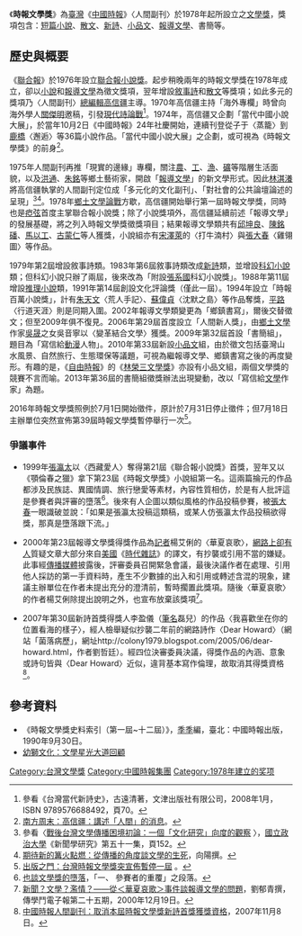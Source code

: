 {{Refimprove|time=2022-06-23T07:30:04+00:00}}
{{华文文学奖}}
《'''時報文學獎'''》為[[臺灣|臺灣]]《[[中國時報|中國時報]]》〈人間副刊〉於1978年起所設立之[[文學獎|文學獎]]，獎項包含：[[短篇小說|短篇小說]]、[[散文|散文]]、[[新詩|新詩]]、[[小品文|小品文]]、[[報導文學|報導文學]]、書簡等。

== 歷史與概要 ==
《[[聯合報|聯合報]]》於1976年設立[[聯合報小說獎|聯合報小說獎]]。起步稍晚兩年的時報文學獎在1978年成立，卻以[[小說|小說]]和[[报告文学|報導文學]]為徵文獎項，翌年增設[[新詩|敘事詩]]和[[散文|散文]]等獎項；如此多元的獎項乃〈人間副刊〉[[總編輯|總編輯]][[高信疆|高信疆]]主導。1970年高信疆主持「海外專欄」時曾向海外學人[[關傑明|關傑明]]邀稿，引發[[現代詩論戰|現代詩論戰]]<ref>參看《台灣當代新詩史》，古遠清著，文津出版社有限公司，2008年1月，ISBN 9789576688492，頁70。</ref>。1974年，高信疆又企劃「當代中國小說大展」，於當年10月2日《中國時報》24年社慶開始，連續刊登從子于〈蒸籠〉到[[吳訥孫|鹿橋]]〈邂逅〉等36篇小說作品。「當代中國小說大展」之企劃，或可視為《時報文學獎》的前身<ref>[http://leeao.com.cn/studyleo/gaoxinjiang.htm 南方周末：高信疆：講述「人間」的消息]。</ref>。

1975年人間副刊再推「現實的邊緣」專欄，關注[[農民|農]]、[[工人|工]]、[[漁民|漁]]、[[采矿业#采矿人员|礦]]等階層生活面貌，以及[[洪通|洪通]]、[[朱銘_(1938年)|朱銘]]等鄉土藝術家，開啟「[[报告文学|報導文學]]」的新文學形式。因此[[向陽_(詩人)|林淇瀁]]將高信疆執掌的人間副刊定位成「多元化的文化副刊」、「對社會的公共論壇論述的呈現」<ref>參看〈[http://mcr.nccu.edu.tw/word/8234132013.pdf 戰後台灣文學傳播困境初論：一個「文化研究」向度的觀察] {{Wayback|url=http://mcr.nccu.edu.tw/word/8234132013.pdf |date=20160921015558 }}〉，[[國立政治大學|國立政治大學]]《新聞學研究》第五十一集，頁152。</ref><ref>[http://tns.ndhu.edu.tw/~xiangyang/crib_14.htm 期待新的篝火點燃：從傳播的角度談文學的生死]，向陽撰。</ref>。1978年[[台灣鄉土文學論戰|鄉土文學論戰]]方歇，高信疆開始舉行第一屆時報文學獎，同時也是[[瘂弦|瘂弦]]首度主掌聯合報小說獎；除了小說獎項外，高信疆延續前述「報導文學」的發展基礎，將之列入時報文學獎徵獎項目；結果報導文學類共有[[邱坤良|邱坤良]]、[[陳銘磻|陳銘磻]]、[[馬以工|馬以工]]、[[古蒙仁|古蒙仁]]等人獲獎，小說組亦有[[宋澤萊|宋澤萊]]的〈打牛湳村〉與[[張大春|張大春]]〈雞翎圖〉等作品。

1979年第2屆增設敘事詩類。1983年第6屆敘事詩類改成[[新詩|新詩]]類，並增設[[科幻小說|科幻小說]]類；但科幻小說只辦了兩屆，後來改為「附設[[張系國|張系國]]科幻小說獎」。1988年第11屆增設[[推理小說|推理小說]]類，1991年第14屆創設文化評論獎（僅此一屆）。1994年設立「時報百萬小說獎」，計有[[朱天文|朱天文]]〈荒人手記〉、[[蘇偉貞|蘇偉貞]]〈沈默之島〉等作品奪獎，[[平路|平路]]〈行道天涯〉則是同期入圍。2002年報導文學類變更為「鄉鎮書寫」，爾後交替徵文；但至2009年俱不復見。2006年第29屆首度設立「人間新人獎」，由[[鄉土文學|鄉土文學]]作家[[吳晟|吳晟]]之女吳音寧以〈變革結合文學〉獲獎。2009年第32屆首設「書簡組」，題目為「寫信給[[動漫|動漫]]人物」。2010年第33屆新設[[小品文|小品文]]組，由於徵文包括臺灣山水風景、自然旅行、生態環保等議題，可視為繼報導文學、鄉鎮書寫之後的再度變形。有趣的是，《[[自由時報|自由時報]]》的《[[林榮三文學獎|林榮三文學獎]]》亦設有小品文組，兩個文學獎的競賽不言而喻。2013年第36屆的書簡組徵獎辦法出現變動，改以「寫信給[[文學|文學]]作家」為題。

2016年時報文學獎照例於7月1日開始徵件，原計於7月31日停止徵件；但7月18日主辦單位突然宣佈第39屆時報文學獎暫停舉行一次<ref>[http://www.publishing.com.hk/pubnews/newsdetail.asp?newsid=20160725002 出版之門：台灣時報文學獎突宣佈暫停一屆] {{Wayback|url=http://www.publishing.com.hk/pubnews/newsdetail.asp?newsid=20160725002 |date=20170313130619 }}。</ref>。

=== 爭議事件 ===
* 1999年[[張瀛太|張瀛太]]以〈西藏愛人〉奪得第21屆《聯合報小說獎》首獎，翌年又以《顎倫春之獵》拿下第23屆《時報文學獎》小說組第一名。這兩篇掄元的作品都涉及民族誌、異國情調、旅行戀愛等素材，內容性質相仿，於是有人批評這是參賽者與評審的墮落<ref>[http://www.ylib.com/class/topic/show1.asp?Object=gossip&No=3031 也談文學獎的墮落]，「一、 參賽者的重覆」之段落。</ref>。後來有人企圖以類似風格的作品投稿參賽，被[[張大春|張大春]]一眼識破並說：「如果是張瀛太投稿這類稿，或某人仿張瀛太作品投稿欲得獎，那真是墮落跟下流。」

* 2000年第23屆報導文學獎得獎作品為[[記者|記者]]楊艾俐的〈華夏哀歌〉，[[网民|網路上卻有人]]質疑文章大部分來自[[美國|美國]]《[[時代_(雜誌)|時代雜誌]]》的譯文，有抄襲或引用不當的嫌疑。此事經[[傳播媒體|傳播媒體]]披露後，評審委員召開緊急會議，最後決議作者在處理、引用他人採訪的第一手資料時，產生不少數據的出入和引用或轉述含混的現象，建議主辦單位在作者未提出充分的澄清前，暫時擱置此獎項。隨後〈華夏哀歌〉的作者楊艾俐除提出說明之外，也宣布放棄該獎項<ref>[http://twmedia.org/scstw/?p=134 新聞？文學？濫情？——從＜華夏哀歌＞事件談報導文學的問題]，劉郁青撰，傳學鬥電子報第二十五期，2000年12月19日。</ref>。

* 2007年第30屆新詩首獎得獎人李盈儀（[[筆名|筆名]]磊兒）的作品〈我喜歡坐在你的位置看海的樣子〉，經人檢舉疑似抄襲二年前的網路詩作〈Dear Howard〉（網站「菌落病歷」，網址http://colony1979.blogspot.com/2005/06/dear-howard.html，作者劉哲廷）。經四位決審委員決議，得獎作品的內涵、意象或詩句皆與〈Dear Howard〉近似，違背基本寫作倫理，故取消其得獎資格<ref>[http://blog.xuite.net/anarch/new/14493680 中國時報人間副刊：取消本屆時報文學獎新詩首獎獲獎資格]，2007年11月8日。</ref>。

== 參考資料 ==
* 《時報文學獎史料索引（第一屆~十二屆）》，[[季季|季季]]編，臺北：中國時報出版，1990年9月30日。
* [http://www.youth.com.tw/db/literature/literature-20140730102921-6.pdf 幼獅文化：文學星光大道回顧] {{Wayback|url=http://www.youth.com.tw/db/literature/literature-20140730102921-6.pdf |date=20170202021838 }}
{{reflist}}

{{中國時報集團}}

[[Category:台灣文學獎|Category:台灣文學獎]]
[[Category:中國時報集團|Category:中國時報集團]]
[[Category:1978年建立的奖项|Category:1978年建立的奖项]]